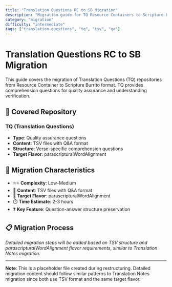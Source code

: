 ```yaml
---
title: "Translation Questions RC to SB Migration"
description: "Migration guide for TQ Resource Containers to Scripture Burrito format"
category: "migration"
difficulty: "intermediate"
tags: ["translation-questions", "tq", "tsv", "qa"]
---
```


# Translation Questions RC to SB Migration

This guide covers the migration of Translation Questions (TQ) repositories from Resource Container to Scripture Burrito format. TQ provides comprehension questions for quality assurance and understanding verification.

## 📝 **Covered Repository**

### **TQ (Translation Questions)**
- **Type**: Quality assurance questions
- **Content**: TSV files with Q&A format
- **Structure**: Verse-specific comprehension questions
- **Target Flavor**: parascripturalWordAlignment

## 🎯 **Migration Characteristics**

- ⭐⭐ **Complexity**: Low-Medium
- 📝 **Content**: TSV files with Q&A format
- 🎯 **Target Flavor**: parascripturalWordAlignment
- ⏱️ **Time Estimate**: 2-3 hours
- ❓ **Key Feature**: Question-answer structure preservation

## 📋 **Migration Process**

*Detailed migration steps will be added based on TSV structure and parascripturalWordAlignment flavor requirements, similar to Translation Notes migration.*

---

**Note**: This is a placeholder file created during restructuring. Detailed migration content should follow similar patterns to Translation Notes migration since both use TSV format and the same target flavor.
